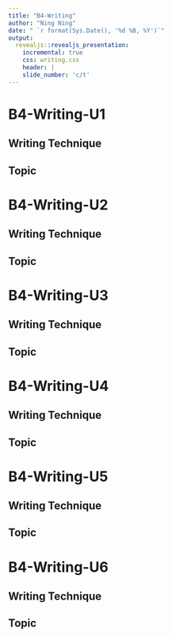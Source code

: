 ```yaml
---
title: "B4-Writing"
author: "Ning Ning"
date: " `r format(Sys.Date(), '%d %B, %Y')`"
output:
  revealjs::revealjs_presentation:
    incremental: true
    css: writing.css
    header: |
    slide_number: 'c/t'
---
```


# B4-Writing-U1

## Writing Technique

## Topic

# B4-Writing-U2

## Writing Technique

## Topic

# B4-Writing-U3

## Writing Technique

## Topic

# B4-Writing-U4

## Writing Technique

## Topic

# B4-Writing-U5

## Writing Technique

## Topic

# B4-Writing-U6

## Writing Technique

## Topic

